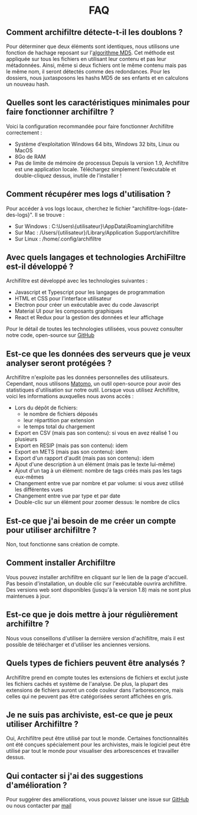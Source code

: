 
<SEO title="FAQ" />

<div align="center">
    <h1>FAQ</h1>
</div>

## Comment archifiltre détecte-t-il les doublons ?

Pour déterminer que deux éléments sont identiques, nous utilisons une fonction de hachage reposant sur l'[algorithme MD5](https://fr.wikipedia.org/wiki/MD5). Cet méthode est appliquée sur tous les fichiers en utilisant leur contenu et pas leur métadonnées. Ainsi, même si deux fichiers ont le même contenu mais pas le même nom, il seront détectés comme des redondances. Pour les dossiers, nous juxtasposons les hashs MD5 de ses enfants et en calculons un nouveau hash.

## Quelles sont les caractéristiques minimales pour faire fonctionner archifiltre ?

Voici la configuration recommandée pour faire fonctionner Archifiltre correctement :
- Système d‘exploitation Windows 64 bits, Windows 32 bits, Linux ou MacOS
- 8Go de RAM
- Pas de limite de mémoire de processus
Depuis la version 1.9, Archifiltre est une application locale. Téléchargez simplement l’exécutable et double-cliquez dessus, inutile de l’installer !

## Comment récupérer mes logs d'utilisation ?

Pour accéder à vos logs locaux, cherchez le fichier "archifiltre-logs-{date-des-logs}". Il se trouve :
- Sur Windows : C:\Users\\{utilisateur}\AppData\Roaming\archifiltre
- Sur Mac : /Users/{utilisateur}/Library/Application Support/archifiltre
- Sur Linux : /home/.config/archifiltre

## Avec quels langages et technologies ArchiFiltre est-il développé ?

Archifiltre est développé avec les technologies suivantes :
- Javascript et Typescript pour les langages de programmation
- HTML et CSS pour l'interface utilisateur
- Electron pour créer un exécutable avec du code Javascript
- Material UI pour les composants graphiques
- React et Redux pour la gestion des données et leur affichage

Pour le détail de toutes les technologies utilisées, vous pouvez consulter notre code, open-source sur [GitHub](https://github.com/SocialGouv/archifiltre)

## Est-ce que les données des serveurs que je veux analyser seront protégées ?

Archifiltre n'exploite pas les données personnelles des utilisateurs. Cependant, nous utilisons [Matomo](https://fr.matomo.org/), un outil open-source pour avoir des statistiques d'utilisation sur notre outil. Lorsque vous utilisez Archifiltre, voici les informations auxquelles nous avons accès :
- Lors du dépôt de fichiers:
  - le nombre de fichiers déposés
  - leur répartition par extension
  - le temps total du chargement
- Export en CSV (mais pas son contenu): si vous en avez réalisé 1 ou plusieurs
- Export en RESIP (mais pas son contenu): idem
- Export en METS (mais pas son contenu): idem
- Export d'un rapport d'audit (mais pas son contenu): idem
- Ajout d'une description à un élément (mais pas le texte lui-même)
- Ajout d'un tag à un élément: nombre de tags créés mais pas les tags eux-mêmes
- Changement entre vue par nombre et par volume: si vous avez utilisé les différentes vues
- Changement entre vue par type et par date
- Double-clic sur un élément pour zoomer dessus: le nombre de clics

## Est-ce que j'ai besoin de me créer un compte pour utiliser archifiltre ?

Non, tout fonctionne sans création de compte.

## Comment installer Archifiltre

Vous pouvez installer archifiltre en cliquant sur le lien de la page d'accueil. Pas besoin d'installation, un double clic sur l'exécutable ouvrira archifiltre. Des versions web sont disponibles (jusqu'à la version 1.8) mais ne sont plus maintenues à jour.

## Est-ce que je dois mettre à jour régulièrement archifiltre ?

Nous vous conseillons d'utiliser la dernière version d'achifiltre, mais il est possible de télécharger et d'utiliser les anciennes versions.

## Quels types de fichiers peuvent être analysés ?

Archifiltre prend en compte toutes les extensions de fichiers et exclut juste les fichiers cachés et système de l'analyse. De plus, la plupart des extensions de fichiers auront un code couleur dans l'arborescence, mais celles qui ne peuvent pas être catégorisées seront affichées en gris.

## Je ne suis pas archiviste, est-ce que je peux utiliser Archifiltre ?

Oui, Archifiltre peut être utilisé par tout le monde. Certaines fonctionnalités ont été conçues spécialement pour les archivistes, mais le logiciel peut être utilisé par tout le monde pour visualiser des arborescences et travailler dessus.

## Qui contacter si j'ai des suggestions d'amélioration ?

Pour suggérer des améliorations, vous pouvez laisser une issue sur [GitHub](https://github.com/SocialGouv/archifiltre/issues) ou nous contacter par [mail](mailto:archifiltre@sg.social.gouv.fr)